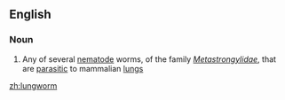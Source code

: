 ==English==

===Noun===
{{en-noun}}

# Any of several [[nematode]] worms, of the family ''[[Metastrongylidae]]'', that are [[parasitic]] to mammalian [[lung]]s

[[zh:lungworm]]